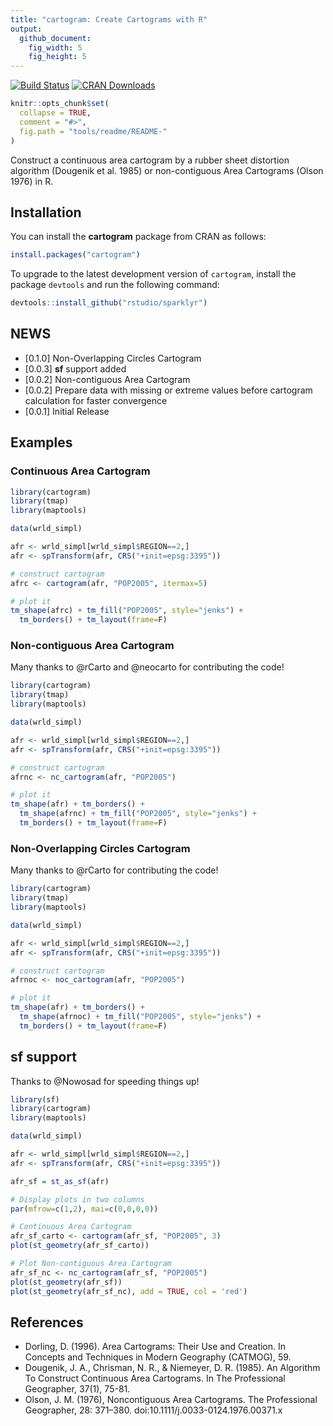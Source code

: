 ```yaml
---
title: "cartogram: Create Cartograms with R"
output:
  github_document:
    fig_width: 5
    fig_height: 5
---
```


[![Build Status](https://travis-ci.org/sjewo/cartogram.svg?branch=master)](https://travis-ci.org/sjewo/cartogram)
[![CRAN Downloads](http://cranlogs.r-pkg.org/badges/cartogram)](https://cran.r-project.org/package=cartogram)

```r
knitr::opts_chunk$set(
  collapse = TRUE,
  comment = "#>",
  fig.path = "tools/readme/README-"
)
```

Construct a continuous area cartogram by a rubber sheet distortion algorithm (Dougenik et al. 1985) or non-contiguous Area Cartograms (Olson 1976) in R.

## Installation

You can install the **cartogram** package from CRAN as follows:

```r
install.packages("cartogram")
```

To upgrade to the latest development version of `cartogram`, install the package `devtools` and run the following command:

```r
devtools::install_github("rstudio/sparklyr")
```

## NEWS

* [0.1.0] Non-Overlapping Circles Cartogram
* [0.0.3] **sf** support added
* [0.0.2] Non-contiguous Area Cartogram
* [0.0.2] Prepare data with missing or extreme values before cartogram calculation for faster convergence
* [0.0.1] Initial Release

## Examples

### Continuous Area Cartogram

```r
library(cartogram)
library(tmap)
library(maptools)

data(wrld_simpl)

afr <- wrld_simpl[wrld_simpl$REGION==2,]
afr <- spTransform(afr, CRS("+init=epsg:3395"))

# construct cartogram
afrc <- cartogram(afr, "POP2005", itermax=5)

# plot it
tm_shape(afrc) + tm_fill("POP2005", style="jenks") + 
  tm_borders() + tm_layout(frame=F)
```


### Non-contiguous Area Cartogram
Many thanks to @rCarto and @neocarto for contributing the code!

```r
library(cartogram)
library(tmap)
library(maptools)

data(wrld_simpl)

afr <- wrld_simpl[wrld_simpl$REGION==2,]
afr <- spTransform(afr, CRS("+init=epsg:3395"))

# construct cartogram
afrnc <- nc_cartogram(afr, "POP2005")

# plot it
tm_shape(afr) + tm_borders() + 
  tm_shape(afrnc) + tm_fill("POP2005", style="jenks") + 
  tm_borders() + tm_layout(frame=F)
```

### Non-Overlapping Circles Cartogram
Many thanks to @rCarto for contributing the code!

```r
library(cartogram)
library(tmap)
library(maptools)

data(wrld_simpl)

afr <- wrld_simpl[wrld_simpl$REGION==2,]
afr <- spTransform(afr, CRS("+init=epsg:3395"))

# construct cartogram
afrnoc <- noc_cartogram(afr, "POP2005")

# plot it
tm_shape(afr) + tm_borders() + 
  tm_shape(afrnoc) + tm_fill("POP2005", style="jenks") + 
  tm_borders() + tm_layout(frame=F)
```


## sf support

Thanks to @Nowosad for speeding things up!

```r
library(sf)
library(cartogram)
library(maptools)

data(wrld_simpl)

afr <- wrld_simpl[wrld_simpl$REGION==2,]
afr <- spTransform(afr, CRS("+init=epsg:3395"))

afr_sf = st_as_sf(afr)

# Display plots in two columns
par(mfrow=c(1,2), mai=c(0,0,0,0))

# Continuous Area Cartogram
afr_sf_carto <- cartogram(afr_sf, "POP2005", 3)
plot(st_geometry(afr_sf_carto))

# Plot Non-contiguous Area Cartogram
afr_sf_nc <- nc_cartogram(afr_sf, "POP2005")
plot(st_geometry(afr_sf))
plot(st_geometry(afr_sf_nc), add = TRUE, col = 'red')
```



## References

* Dorling, D. (1996). Area Cartograms: Their Use and Creation. In Concepts and Techniques in Modern Geography (CATMOG), 59.
* Dougenik, J. A., Chrisman, N. R., & Niemeyer, D. R. (1985). An Algorithm To Construct Continuous Area Cartograms. In The Professional Geographer, 37(1), 75-81.
* Olson, J. M. (1976), Noncontiguous Area Cartograms. The Professional Geographer, 28: 371–380. doi:10.1111/j.0033-0124.1976.00371.x
